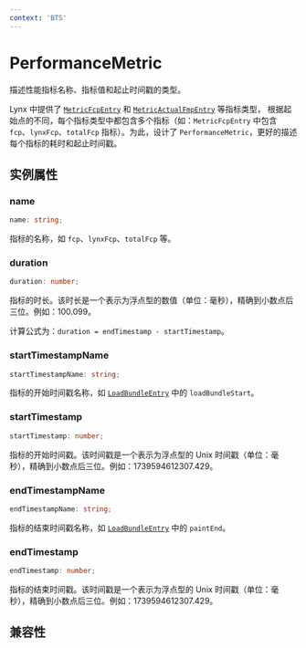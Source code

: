 ```yaml
---
context: 'BTS'
---
```



# PerformanceMetric

描述性能指标名称、指标值和起止时间戳的类型。

Lynx 中提供了 [`MetricFcpEntry`](./performance-entry/metric-fcp-entry) 和 [`MetricActualFmpEntry`](./performance-entry/metric-actual-fmp-entry) 等指标类型，
根据起始点的不同，每个指标类型中都包含多个指标（如：`MetricFcpEntry` 中包含 `fcp`、`lynxFcp`、`totalFcp` 指标）。为此，设计了 `PerformanceMetric`，更好的描述每个指标的耗时和起止时间戳。

## 实例属性

### name

```ts
name: string;
```

指标的名称，如 `fcp`、`lynxFcp`、`totalFcp` 等。

### duration

```ts
duration: number;
```

指标的时长。该时长是一个表示为浮点型的数值（单位：毫秒），精确到小数点后三位。例如：100.099。

计算公式为：`duration = endTimestamp - startTimestamp`。

### startTimestampName

```ts
startTimestampName: string;
```

指标的开始时间戳名称，如 [`LoadBundleEntry`](./performance-entry/load-bundle-entry) 中的 `loadBundleStart`。

### startTimestamp

```ts
startTimestamp: number;
```

指标的开始时间戳。该时间戳是一个表示为浮点型的 Unix 时间戳（单位：毫秒），精确到小数点后三位。例如：1739594612307.429。

### endTimestampName

```ts
endTimestampName: string;
```

指标的结束时间戳名称，如 [`LoadBundleEntry`](./performance-entry/load-bundle-entry) 中的 `paintEnd`。

### endTimestamp

```ts
endTimestamp: number;
```

指标的结束时间戳。该时间戳是一个表示为浮点型的 Unix 时间戳（单位：毫秒），精确到小数点后三位。例如：1739594612307.429。

## 兼容性


<LegacyCompatTable metadata="lynx-api/performance-api/performance-metric" />
